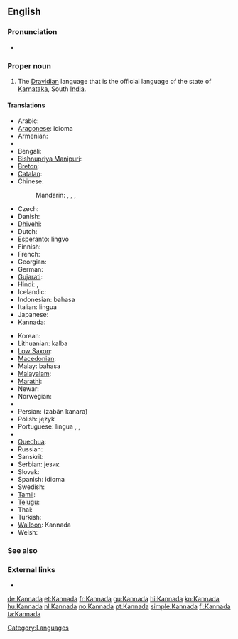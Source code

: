 {{also|kannada}}
==English==

===Pronunciation===
* {{audio|En-us-Kannada.ogg|Audio (US)}}

===Proper noun===
{{wikipedia}}
{{en-proper noun}}

# The [[Dravidian]] language that is the official language of the state of [[Karnataka]], South [[India]].

====Translations====
{{trans-top|language}}
* Arabic: {{t|ar|الكانادا|f|tr=al-kanada}}
* [[Aragonese]]: idioma {{t-|an|canarés|xs=Aragonese}}
* Armenian: {{t-|hy|կաննադա|tr=kannada}}
* {{trreq|Assamese}}
* Bengali: {{t|bn|কন্নড় ভাষা|sc=Beng|xs=Bengali}}
* [[Bishnupriya Manipuri]]: {{tø|bpy|কন্নড় ঠার|sc=Beng}}
* [[Breton]]: {{t|br|kannadeg|xs=Breton}}
* [[Catalan]]: {{t|ca|kanara}}
* Chinese:
*: Mandarin: {{t|cmn|卡納達語|sc=Hani}},  {{t|cmn|卡纳达语|tr=Kǎnàdá-yǔ|sc=Hani}},  {{t|cmn|坎那達語|sc=Hani}},  {{t|cmn|坎那达语|tr=Kǎnnàdá-yǔ|sc=Hani}}
* Czech: {{t|cs|kannadština}}
* Danish: {{t-|da|kannada}}
* [[Dhivehi]]: {{tø|dv|ކައްނަޑާ}}
* Dutch: {{t+|nl|Kannada}}
* Esperanto: {{t|eo|Kanara|xs=Esperanto}} lingvo
* Finnish: {{t+|fi|kannada}}
* French: {{t+|fr|kannada|m}}
* Georgian: {{t|ka|კანადა|tr=kanada|sc=Geor|xs=Georgian}}
* German: {{t+|de|Kannada|n}}
* [[Gujarati]]: {{t|gu|કન્નડ|sc=Gujr|xs=Gujarati}} {{t+|gu|ભાષા|sc=Gujr|xs=Gujarati}}
* Hindi: {{t+|hi|कन्नड|tr=kannaɖa|xs=Hindi}},  {{t|hi|कन्नड़ भाषा|tr=kannaɖa bhāṣā|xs=Hindi}}
* Icelandic: {{t|is|kanaríska}}
* Indonesian: bahasa {{t-|id|Kannada|xs=Indonesian}}
* Italian: lingua {{t-|it|kannada}}
* Japanese: {{t+|ja|カンナダ語|tr=Kannada-go}}
* Kannada: {{t+|kn|ಕನ್ನಡ|tr=kannaḍa|sc=Knda|xs=Kannada}}
{{trans-mid}}
* Korean: {{t|ko|칸나다어|tr=Kannada-eo|sc=Hang}}
* Lithuanian: {{t+|lt|kanadų|xs=Lithuanian}} kalba
* [[Low Saxon]]: {{tø|nds|Kannada}}
* [[Macedonian]]: {{t|mk|канада}}
* Malay: bahasa {{t-|ms|Kannada|xs=Malay}}
* [[Malayalam]]: {{t|ml|കന്നഡ|sc=Mlym|xs=Malayalam}}
* [[Marathi]]: {{t-|mr|कन्नड|sc=Deva|xs=Marathi}} {{t+|mr|भाषा|sc=Deva|xs=Marathi}}
* Newar: {{tø|new|कन्नड|sc=Deva}} {{tø|new|भाषा|sc=Deva}}
* Norwegian: {{t-|no|kannada}}
* {{trreq|Oriya}}
* Persian: {{fa-Arab|[[زبان کانارا]]}} (zabân kanara)
* Polish: język {{t-|pl|kannada}}
* Portuguese: língua {{t|pt|canaresa}},  {{t|pt|canará|m}},  {{t+|pt|canarês|m}}
* {{trreq|Punjabi}}
* [[Quechua]]: {{t|qu|kannada simi|xs=Quechua}}
* Russian: {{t+|ru|каннада|m|tr=kánnada}}
* Sanskrit: {{tø|sa|कन्नड|sc=Deva}}
* Serbian: {{t|sr|канада|sc=Cyrl}} језик
* Slovak: {{t|sk|kannadčina}}
* Spanish: idioma {{t|es|canarés}}
* Swedish: {{t-|sv|kannada}}
* [[Tamil]]: {{t|ta|கன்னடம்|xs=Tamil}}
* [[Telugu]]: {{t|te|కన్నడ భాష}}
* Thai: {{t|th|ภาษากันนาดา|tr=paasăa gannaadaa}}
* Turkish: {{t-|tr|Kannada}} {{t-|tr|dili}}
* [[Walloon]]: Kannada
* Welsh: {{t-|cy|kannada|xs=Welsh}}
{{trans-bottom}}

===See also===
{{interwiktionary|code=kn}}

===External links===
* {{ISO 639|link=Ethnologue|1code=kn|code=kan}}

[[Category:Languages]]

[[de:Kannada]]
[[et:Kannada]]
[[fr:Kannada]]
[[gu:Kannada]]
[[hi:Kannada]]
[[kn:Kannada]]
[[hu:Kannada]]
[[nl:Kannada]]
[[no:Kannada]]
[[pt:Kannada]]
[[simple:Kannada]]
[[fi:Kannada]]
[[ta:Kannada]]